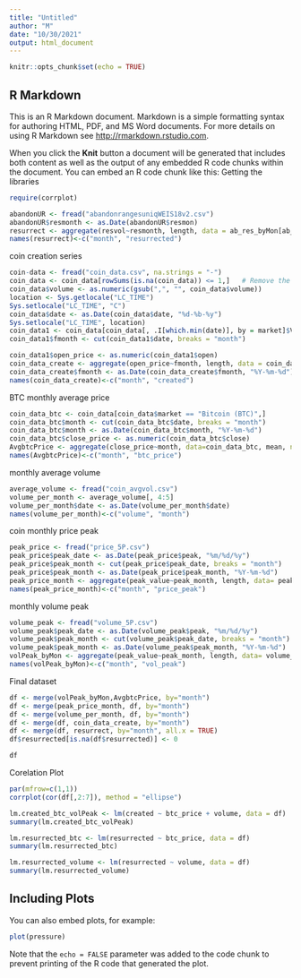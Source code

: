 ---
title: "Untitled"
author: "M"
date: "10/30/2021"
output: html_document
---

```{r setup, include=FALSE}
knitr::opts_chunk$set(echo = TRUE)
```

## R Markdown

This is an R Markdown document. Markdown is a simple formatting syntax for authoring HTML, PDF, and MS Word documents. For more details on using R Markdown see <http://rmarkdown.rstudio.com>.

When you click the **Knit** button a document will be generated that includes both content as well as the output of any embedded R code chunks within the document. You can embed an R code chunk like this:
Getting the libraries
```{r}
require(corrplot)
```
```{r}
abandonUR <- fread("abandonrangesuniqWEIS18v2.csv")
abandonUR$resmonth <- as.Date(abandonUR$resmon)
resurrect <- aggregate(resvol~resmonth, length, data = ab_res_byMon[ab_res_byMon$resurrected,])
names(resurrect)<-c("month", "resurrected")
```
coin creation series
```{r}
coin-data <- fread("coin_data.csv", na.strings = "-")
coin_data <- coin_data[rowSums(is.na(coin_data)) <= 1,]   # Remove the 46 empty rows
coin_data$volume <- as.numeric(gsub(",", "", coin_data$volume))
location <- Sys.getlocale("LC_TIME")
Sys.setlocale("LC_TIME", "C")
coin_data$date <- as.Date(coin_data$date, "%d-%b-%y")
Sys.setlocale("LC_TIME", location)
coin_data1 <- coin_data[coin_data[, .I[which.min(date)], by = market]$V1]
coin_data1$fmonth <- cut(coin_data1$date, breaks = "month")
```
```{r}
coin_data1$open_price <- as.numeric(coin_data1$open)
coin_data_create <- aggregate(open_price~fmonth, length, data = coin_data1)
coin_data_create$fmonth <- as.Date(coin_data_create$fmonth, "%Y-%m-%d")
names(coin_data_create)<-c("month", "created")
```
BTC monthly average price
```{r}
coin_data_btc <- coin_data[coin_data$market == "Bitcoin (BTC)",]
coin_data_btc$month <- cut(coin_data_btc$date, breaks = "month")
coin_data_btc$month <- as.Date(coin_data_btc$month, "%Y-%m-%d")
coin_data_btc$close_price <- as.numeric(coin_data_btc$close)
AvgbtcPrice <- aggregate(close_price~month, data=coin_data_btc, mean, na.rm = T)
names(AvgbtcPrice)<-c("month", "btc_price")

```
monthly average volume
```{r}
average_volume <- fread("coin_avgvol.csv")
volume_per_month <- average_volume[, 4:5]
volume_per_month$date <- as.Date(volume_per_month$date)
names(volume_per_month)<-c("volume", "month")
```
coin monthly price peak
```{r}
peak_price <- fread("price_5P.csv")
peak_price$peak_date <- as.Date(peak_price$peak, "%m/%d/%y")
peak_price$peak_month <- cut(peak_price$peak_date, breaks = "month")
peak_price$peak_month <- as.Date(peak_price$peak_month, "%Y-%m-%d")
peak_price_month <- aggregate(peak_value~peak_month, length, data= peak_price)
names(peak_price_month)<-c("month", "price_peak")
```
monthly volume peak
```{r}
volume_peak <- fread("volume_5P.csv")
volume_peak$peak_date <- as.Date(volume_peak$peak, "%m/%d/%y")
volume_peak$peak_month <- cut(volume_peak$peak_date, breaks = "month")
volume_peak$peak_month <- as.Date(volume_peak$peak_month, "%Y-%m-%d")
volPeak_byMon <- aggregate(peak_value~peak_month, length, data= volume_peak)
names(volPeak_byMon)<-c("month", "vol_peak")
```
Final dataset
```{r}
df <- merge(volPeak_byMon,AvgbtcPrice, by="month")
df <- merge(peak_price_month, df, by="month")
df <- merge(volume_per_month, df, by="month")
df <- merge(df, coin_data_create, by="month")
df <- merge(df, resurrect, by="month", all.x = TRUE)
df$resurrected[is.na(df$resurrected)] <- 0

df
```
Corelation Plot
```{r}
par(mfrow=c(1,1))
corrplot(cor(df[,2:7]), method = "ellipse")
```
```{r}
lm.created_btc_volPeak <- lm(created ~ btc_price + volume, data = df)
summary(lm.created_btc_volPeak)

lm.resurrected_btc <- lm(resurrected ~ btc_price, data = df)
summary(lm.resurrected_btc)

lm.resurrected_volume <- lm(resurrected ~ volume, data = df)
summary(lm.resurrected_volume)
```

## Including Plots

You can also embed plots, for example:

```{r pressure, echo=FALSE}
plot(pressure)
```

Note that the `echo = FALSE` parameter was added to the code chunk to prevent printing of the R code that generated the plot.
